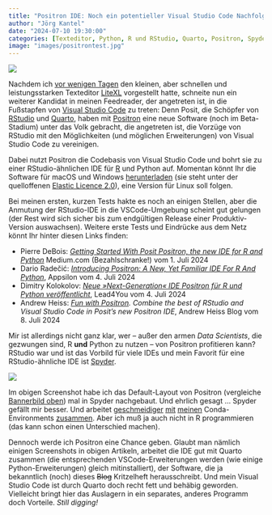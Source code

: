 ```yaml
---
title: "Positron IDE: Noch ein potentieller Visual Studio Code Nachfolger?"
author: "Jörg Kantel"
date: "2024-07-10 19:30:00"
categories: [Texteditor, Python, R und RStudio, Quarto, Positron, Spyder]
image: "images/positrontest.jpg"
---
```


[![](images/positrontest-b.jpg)](https://www.flickr.com/photos/schockwellenreiter/53848342723/)

Nachdem ich [vor wenigen Tagen](https://kantel.github.io/posts/2024070701_litexl/) den kleinen, aber schnellen und leistungsstarken Texteditor [LiteXL](https://lite-xl.com/de/) vorgestellt hatte, schneite nun ein weiterer Kandidat in meinen Feedreader, der angetreten ist, in die Fußstapfen von [Visual Studio Code](http://cognitiones.kantel-chaos-team.de/produktivitaet/visualstudiocode.html) zu treten: Denn Posit, die Schöpfer von [RStudio](http://cognitiones.kantel-chaos-team.de/mathematik/rstudio.html) und [Quarto](http://cognitiones.kantel-chaos-team.de/webworking/staticsites/quarto.html), haben mit [Positron](https://github.com/posit-dev/positron) eine neue Software (noch im Beta-Stadium) unter das Volk gebracht, die angetreten ist, die Vorzüge von RStudio mit den Möglichkeiten (und möglichen Erweiterungen) von Visual Studio Code zu vereinigen.

Dabei nutzt Positron die Codebasis von Visual Studio Code und bohrt sie zu einer RStudio-ähnlichen IDE für [R](http://cognitiones.kantel-chaos-team.de/mathematik/r.html) und Python auf. Momentan könnt Ihr die Software für macOS und Windows [herunterladen](https://github.com/posit-dev/positron/releases) (sie steht unter der quelloffenen [Elastic Licence 2.0](https://github.com/posit-dev/positron?tab=License-1-ov-file#readme)), eine Version für Linux soll folgen.

Bei meinen ersten, kurzen Tests hakte es noch an einigen Stellen, aber die Anmutung der RStudio-IDE in die VSCode-Umgebung scheint gut gelungen (der Rest wird sich sicher bis zum endgültigen Release einer Produktiv-Version auswachsen). Weitere erste Tests und Eindrücke aus dem Netz könnt Ihr hinter diesen Links finden:

- Pierre DeBois: *[Getting Started With Posit Positron, the new IDE for R and Python](https://medium.com/codex/getting-started-with-posit-positron-the-new-ide-for-r-and-python-de1beab9c70d)* Medium.com (Bezahlschranke!) vom 1. Juli 2024
- Dario Radečić: *[Introducing Positron: A New, Yet Familiar IDE For R And Python](https://www.appsilon.com/post/introducing-positron)*, Appsilon vom 4. Juli 2024
- Dimitry Kolokolov: *[Neue »Next-Generation« IDE Positron für R und Python veröffentlicht](https://leadforyou.de/blog/neue-next-generation-ide-positron-fur-r-und-python-veroffentlicht/)*, Lead4You vom 4. Juli 2024
- Andrew Heiss: *[Fun with Positron](https://www.andrewheiss.com/blog/2024/07/08/fun-with-positron/). Combine the best of RStudio and Visual Studio Code in Posit’s new Positron IDE*, Andrew Heiss Blog vom 8. Juli 2024

Mir ist allerdings nicht ganz klar, wer -- außer den armen *Data Scientists*, die gezwungen sind, R **und** Python zu nutzen -- von Positron profitieren kann? RStudio war und ist das Vorbild für viele IDEs und mein Favorit für eine RStudio-ähnliche IDE ist [Spyder](http://cognitiones.kantel-chaos-team.de/programmierung/python/spyder.html).

[![](images/spydertest.jpg)](https://www.flickr.com/photos/schockwellenreiter/53848342838/)

Im obigen Screenshot habe ich das Default-Layout von Positron (vergleiche [Bannerbild oben](https://www.flickr.com/photos/schockwellenreiter/53848342723/)) mal in Spyder nachgebaut. Und ehrlich gesagt … Spyder gefällt mir besser. Und arbeitet [geschmeidiger](https://kantel.github.io/posts/2024062801_conda_env_python/) [mit](https://kantel.github.io/posts/2024062901_conda_py5_spyder/) [meinen](https://kantel.github.io/posts/2024062902_spyder_turtle/) Conda-Environments [zusammen](https://kantel.github.io/posts/2024063001_spyder_pygame/). Aber ich muß ja auch nicht in R programmieren (das kann schon einen Unterschied machen).

Dennoch werde ich Positron eine Chance geben. Glaubt man nämlich einigen Screenshots in obigen Artikeln, arbeitet die IDE gut mit Quarto zusammen (die entsprechenden VSCode-Erweiterungen werden (wie einige Python-Erweiterungen) gleich mitinstalliert), der Software, die ja bekanntlich (noch) dieses ~~Blog~~ Kritzelheft herausschreibt. Und mein Visual Studio Code ist durch Quarto doch recht fett und behäbig geworden. Vielleicht bringt hier das Auslagern in ein separates, anderes Programm doch Vorteile. *Still digging!*


